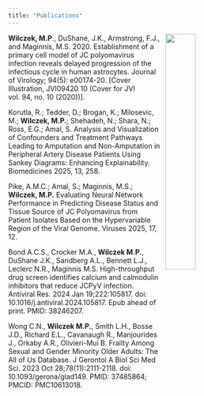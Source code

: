 ```yaml
---
title: "Publications"
---
```


<img src="/images/virus_cells.png" width="35%" hspace="10" align="right">

**Wilczek, M.P**., DuShane, J.K., Armstrong, F.J., and Maginnis, M.S. 2020. Establishment of a 
primary cell model of JC polyomavirus infection reveals delayed progression of the infectious 
cycle in human astrocytes. Journal of Virology; 94(5): e00174-20. [Cover Illustration, JVI09420
10 (Cover for JVI vol. 94, no. 10 (2020))]. 


Korutla, R.; Tedder, D.; Brogan, K.; Milosevic, M.; **Wilczek, M.P.**; Shehadeh, N.; Shara, N.; Ross, 
E.G.; Amal, S. Analysis and Visualization of Confounders and Treatment Pathways Leading to 
Amputation and Non-Amputation in Peripheral Artery Disease Patients Using Sankey Diagrams: 
Enhancing Explainability. Biomedicines 2025, 13, 258.  


Pike, A.M.C.; Amal, S.; Maginnis, M.S.; **Wilczek, M.P.** Evaluating Neural Network Performance in 
Predicting Disease Status and Tissue Source of JC Polyomavirus from Patient Isolates Based on 
the Hypervariable Region of the Viral Genome. Viruses 2025, 17, 12.  


Bond A.C.S., Crocker M.A., **Wilczek M.P.**, DuShane J.K., Sandberg A.L., Bennett L.J., Leclerc N.R., 
Maginnis M.S. High-throughput drug screen identifies calcium and calmodulin inhibitors that 
reduce JCPyV infection. Antiviral Res. 2024 Jan 19;222:105817. doi: 
10.1016/j.antiviral.2024.105817. Epub ahead of print. PMID: 38246207.


Wong C.N., **Wilczek M.P.**, Smith L.H., Bosse J.D., Richard E.L., Cavanaugh R., Manjourides J., 
Orkaby A.R., Olivieri-Mui B. Frailty Among Sexual and Gender Minority Older Adults: The All of 
Us Database. J Gerontol A Biol Sci Med Sci. 2023 Oct 28;78(11):2111-2118. doi: 
10.1093/gerona/glad149. PMID: 37485864; PMCID: PMC10613018. 